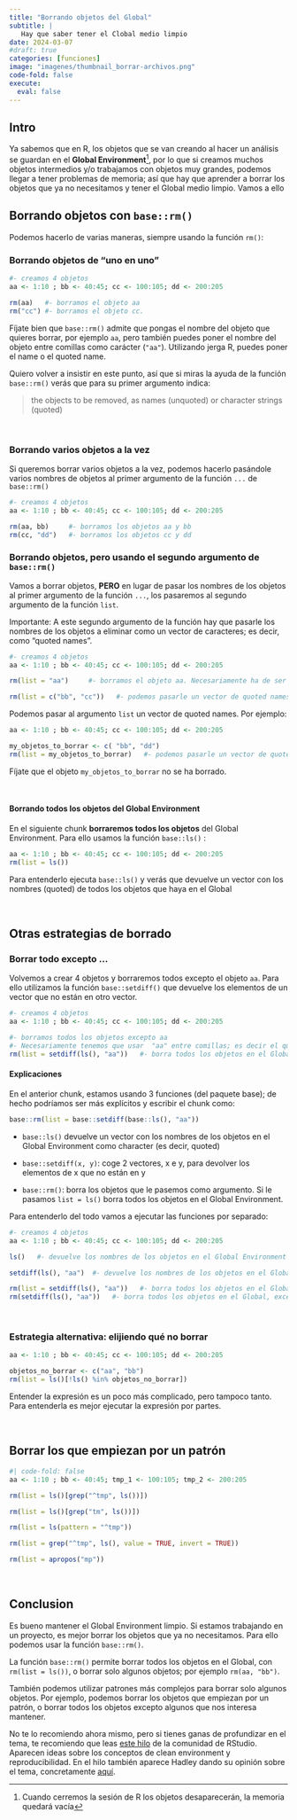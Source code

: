 ```yaml
---
title: "Borrando objetos del Global"
subtitle: | 
   Hay que saber tener el Clobal medio limpio
date: 2024-03-07
#draft: true
categories: [funciones]
image: "imagenes/thumbnail_borrar-archivos.png"
code-fold: false
execute:
  eval: false
---
```


## Intro

Ya sabemos que en R, los objetos que se van creando al hacer un análisis se guardan en el **Global Environment**^[Cuando cerremos la sesión de R los objetos desaparecerán, la memoria quedará vacía], por lo que si creamos muchos objetos intermedios y/o trabajamos con objetos muy grandes, podemos llegar a tener problemas de memoria; así que hay que aprender a borrar los objetos que ya no necesitamos y tener el Global medio limpio. Vamos a ello



## Borrando objetos con `base::rm()`

Podemos hacerlo de varias maneras, siempre usando la función `rm()`:


### Borrando objetos de "uno en uno"


```r
#- creamos 4 objetos
aa <- 1:10 ; bb <- 40:45; cc <- 100:105; dd <- 200:205

rm(aa)   #- borramos el objeto aa
rm("cc") #- borramos el objeto cc. 
```



Fíjate bien que `base::rm()` admite que pongas el nombre del objeto que quieres borrar, por ejemplo `aa`, pero también puedes poner el nombre del objeto entre comillas como carácter (`"aa"`). Utilizando jerga R, puedes poner el name o el quoted name.


Quiero volver a insistir en este punto, así que si miras la ayuda de la función `base::rm()` verás que para su primer argumento indica:


> the objects to be removed, as names (unquoted) or character strings (quoted)

<br>

### Borrando varios objetos a la vez

Si queremos borrar varios objetos a la vez, podemos hacerlo pasándole varios nombres de objetos al primer argumento de la función `...` de `base::rm()`

```r
#- creamos 4 objetos
aa <- 1:10 ; bb <- 40:45; cc <- 100:105; dd <- 200:205

rm(aa, bb)     #- borramos los objetos aa y bb
rm(cc, "dd")   #- borramos los objetos cc y dd
```

### Borrando objetos, pero usando el segundo argumento de `base::rm()`

Vamos a borrar objetos, **PERO** en lugar de pasar los nombres de los objetos al primer argumento de la función `...`, los pasaremos al segundo argumento de la función `list`. 

Importante: A este segundo argumento de la función hay que pasarle los nombres de los objetos a eliminar como un vector de caracteres; es decir, como "quoted names".


```r
#- creamos 4 objetos
aa <- 1:10 ; bb <- 40:45; cc <- 100:105; dd <- 200:205

rm(list = "aa")     #- borramos el objeto aa. Necesariamente ha de ser quoted

rm(list = c("bb", "cc"))   #- podemos pasarle un vector de quoted names
```


Podemos pasar al argumento `list` un vector de quoted names. Por ejemplo:


```r
aa <- 1:10 ; bb <- 40:45; cc <- 100:105; dd <- 200:205

my_objetos_to_borrar <- c( "bb", "dd")
rm(list = my_objetos_to_borrar)   #- podemos pasarle un vector de quoted names
```

Fíjate que el objeto `my_objetos_to_borrar` no se ha borrado.

<br>

#### Borrando todos los objetos del Global Environment

En el siguiente chunk **borraremos todos los objetos** del Global Environment. Para ello usamos la función `base::ls()` :


```r
aa <- 1:10 ; bb <- 40:45; cc <- 100:105; dd <- 200:205
rm(list = ls())
```


Para entenderlo ejecuta `base::ls()` y verás que devuelve un vector con los nombres (quoted) de todos los objetos que haya en el Global

<br>


## Otras estrategias de borrado

### Borrar todo excepto ...


Volvemos a crear 4 objetos y borraremos todos excepto el objeto `aa`. Para ello utilizamos la función `base::setdiff()` que devuelve los elementos de un vector que no están en otro vector.


```r
#- creamos 4 objetos
aa <- 1:10 ; bb <- 40:45; cc <- 100:105; dd <- 200:205

#- borramos todos los objetos excepto aa
#- Necesariamente tenemos que usar  "aa" entre comillas; es decir el quoted name, porque usamos el segundo argumento list
rm(list = setdiff(ls(), "aa"))   #- borra todos los objetos en el Global, excepto aa
```


#### Explicaciones

En el anterior chunk, estamos usando 3 funciones (del paquete base); de hecho podríamos ser más explícitos y escribir el chunk como:


```r
base::rm(list = base::setdiff(base::ls(), "aa"))   
```


- `base::ls()` devuelve un vector con los nombres de los objetos en el Global Environment como character (es decir, quoted)

- `base::setdiff(x, y)`: coge 2 vectores, x e y, para devolver los elementos de x que no están en y

- `base::rm()`: borra los objetos que le pasemos como argumento.  Si le pasamos `list = ls()` borra todos los objetos en el Global Environment.

Para entenderlo del todo vamos a ejecutar las funciones por separado:


```r
#- creamos 4 objetos
aa <- 1:10 ; bb <- 40:45; cc <- 100:105; dd <- 200:205

ls()   #- devuelve los nombres de los objetos en el Global Environment (quoted)

setdiff(ls(), "aa")  #- devuelve los nombres de los objetos en el Global Environment que no son "aa"

rm(list = setdiff(ls(), "aa"))   #- borra todos los objetos en el Global, excepto aa
rm(setdiff(ls(), "aa"))   #- borra todos los objetos en el Global, excepto aa
```

<br>

### Estrategia alternativa: elijiendo qué no borrar

```r
aa <- 1:10 ; bb <- 40:45; cc <- 100:105; dd <- 200:205

objetos_no_borrar <- c("aa", "bb")
rm(list = ls()[!ls() %in% objetos_no_borrar])
```

Entender la expresión es un poco más complicado, pero tampoco tanto. Para entenderla es mejor ejecutar la expresión por partes.

<br>

## Borrar los que empiezan por un patrón

```r
#| code-fold: false
aa <- 1:10 ; bb <- 40:45; tmp_1 <- 100:105; tmp_2 <- 200:205

rm(list = ls()[grep("^tmp", ls())])

rm(list = ls()[grep("tm", ls())])

rm(list = ls(pattern = "^tmp"))

rm(list = grep("^tmp", ls(), value = TRUE, invert = TRUE))

rm(list = apropos("mp"))
```


<br>

## Conclusion


Es bueno mantener el Global Environment limpio. Si estamos trabajando en un proyecto, es mejor borrar los objetos que ya no necesitamos. Para ello podemos usar la función `base::rm()`.

La función `base::rm()` permite borrar todos los objetos en el Global, con `rm(list = ls())`, o borrar solo algunos objetos; por ejemplo `rm(aa, "bb")`.

También podemos utilizar patrones más complejos para borrar solo algunos objetos. Por ejemplo, podemos borrar los objetos que empiezan por un patrón, o borrar todos los objetos excepto algunos que nos interesa mantener.

No te lo recomiendo ahora mismo, pero si tienes ganas de profundizar en el tema, te recomiendo que leas [este hilo](https://community.rstudio.com/t/first-line-of-every-r-script/799?u=jessemaegan) de la comunidad de RStudio. Aparecen ideas sobre los conceptos de clean environment y reproducibilidad. En el hilo también aparece Hadley dando su opinión sobre el tema, concretamente [aquí](https://community.rstudio.com/t/first-line-of-every-r-script/799/36).

  

